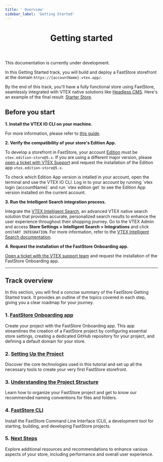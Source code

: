 ```yaml
---
title: ' Overview'
sidebar_label: 'Getting Started'
---
```



<header>

# Getting started

</header>

<Callout type="warning" emoji="⚠️">
This documentation is currently under development.
</Callout>

In this Getting Started track, you will build and deploy a FastStore storefront at the domain `https://{accountName}.vtex.app/`.

By the end of this track, you'll have a fully functional store using FastStore, seamlessly integrated with VTEX native solutions like [Headless CMS](https://www.faststore.dev/tutorials/cms/0).
Here's an example of the final result: [Starter Store](https://starter.vtex.app).

## Before you start

**1. Install the VTEX IO CLI on your machine.** 

For more information, please refer to [this guide](https://developers.vtex.com/vtex-developer-docs/docs/vtex-io-documentation-vtex-io-cli-installation-and-command-reference).

**2. Verify the compatibility of your store's Edition App.**

To develop a storefront in FastStore, your account [Edition](https://developers.vtex.com/docs/guides/vtex-io-documentation-edition-app) must be `vtex.edition-store@5.x`. If you are using a different major version, please [open a ticket with VTEX Support](https://help.vtex.com/en/support) and request the installation of the Edition app `vtex.edition-store@5.x`.

<Callout type="info" emoji="ℹ️">
  To check which Edition App version is intalled in your account, open the terminal and use the VTEX IO CLI. Log in to your account by running `vtex login {accountName}` and run `vtex edition get` to see the Edition App version installed on the current account.
</Callout>

**3. Run the Intelligent Search integration process.**

Integrate the [VTEX Intelligent Search](https://help.vtex.com/tracks/vtex-intelligent-search), an advanced VTEX native search solution that provides accurate, personalized search results to enhance the user experience throughout their shopping journey.
Go to the VTEX Admin and access **Store Settings > Intelligent Search > Integrations** and click on`START INTEGRATION`. For more information, refer to the [VTEX Intelligent Search documentation](https://help.vtex.com/tracks/vtex-intelligent-search).

**4. Request the installation of the FastStore Onboarding app.** 

[Open a ticket with the VTEX support team](https://help.vtex.com/support) and request the installation of the FastStore Onboarding app.

---

## Track overview

In this section, you will find a concise summary of the FastStore Getting Started track. It provides an outline of the topics covered in each step, giving you a clear roadmap for your journey.
  
### 1. [FastStore Onboarding app](/docs/getting-started/1-faststore-onboarding/overview)

Create your project with the FastStore Onboarding app. This app streamlines the creation of a FastStore project by configuring essential store settings, creating a dedicated GitHub repository for your project, and defining a default domain for your store.

### 2. [Setting Up the Project](/docs/getting-started/2-setting-up-the-project)

Discover the core technologies used in this tutorial and set up all the necessary tools to create your very first FastStore storefront.

### 3. [Understanding the Project Structure](/docs/getting-started/3-project-structure)

Learn how to organize your FastStore project and get to know our recommended naming conventions for files and folders.

### 4. [FastStore CLI](/docs/getting-started/4-faststore-cli)
Install the FastStore Command Line Interface (CLI), a development tool for starting, building, and developing FastStore projects.

### 5. [Next Steps](/docs/getting-started/5-next-steps)
  
Explore additional resources and recommendations to enhance various aspects of your store, including performance and overall user experience.
